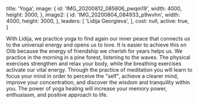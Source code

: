 
  title: 'Yoga',
  image: {
    id: 'IMG_20200812_085806_pwqm19',
    width: 4000,
    height: 3000,
  },
  image2: {
    id: 'IMG_20200804_084933_p9wvhn',
    width: 4000,
    height: 3000,
  },
  leaders: [
    'Lidija Georgieva',
  ],
  cost: null,
  active: true,
}

With Lidija, we practice yoga to find again our inner peace that connects us to the universal energy and opens us to love. It is easier to achieve this on Olib because the energy of friendship we cherish for years helps us. We practice in the morning in a pine forest, listening to the waves. The physical exercises strengthen and relax your body, while the breathing exercises activate our vital energy. Through the practice of meditation you will learn to focus your mind in order to perceive the "self", achieve a clearer mind, improve your concentration, and discover the wisdom and tranquility within you. The power of yoga healing will increase your memory power, enthusiasm, and positive approach to life.

